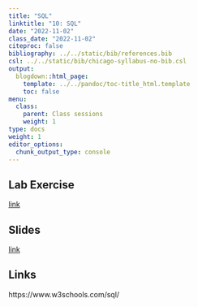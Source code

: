 ```yaml
---
title: "SQL"
linktitle: "10: SQL"
date: "2022-11-02"
class_date: "2022-11-02"
citeproc: false
bibliography: ../../static/bib/references.bib
csl: ../../static/bib/chicago-syllabus-no-bib.csl
output:
  blogdown::html_page:
    template: ../../pandoc/toc-title_html.template
    toc: false
menu:
  class:
    parent: Class sessions
    weight: 1
type: docs
weight: 1
editor_options: 
  chunk_output_type: console
---
```


## Lab Exercise

[link](/PM566/assignment/10-lab/)

## Slides

[link](/PM566/slides/10-sql/slides.html)

## Links

https://www.w3schools.com/sql/
